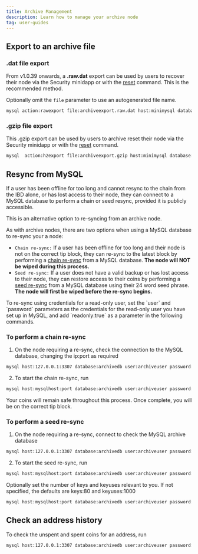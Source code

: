 ---
title: Archive Management
description: Learn how to manage your archive node
tag: user-guides
---

## Export to an archive file

### .dat file export

From v1.0.39 onwards, a **.raw.dat** export can be used by users to recover their node via the Security minidapp or with the [reset](/docs/userguides/usingyournode/terminal_commands) command. This is the recommended method.

Optionally omit the `file` parameter to use an autogenerated file name. 

```bash title="Terminal"
mysql action:rawexport file:archiveexport.raw.dat host:minimysql database:archivedb user:archiveuser password:youruserpassword
```

### .gzip file export 

This .gzip export can be used by users to archive reset their node via the Security minidapp or with the [reset](/docs/userguides/usingyournode/terminal_commands#backup) command.

```bash title="Terminal"
mysql  action:h2export file:archiveexport.gzip host:minimysql database:archivedb user:archiveuser password:youruserpassword
```

## Resync from MySQL

If a user has been offline for too long and cannot resync to the chain from the IBD alone, or has lost access to their node, they can connect to a MySQL database to perform a chain or seed resync, provided it is publicly accessible.

This is an alternative option to re-syncing from an archive node.

As with archive nodes, there are two options when using a MySQL database to re-sync your a node:

- `Chain re-sync:` If a user has been offline for too long and their node is not on the correct tip block, they can re-sync to the latest block by performing a [chain re-sync](#to-perform-a-chain-re-sync) from a MySQL database. **The node will NOT be wiped during this process.**
- `Seed re-sync:` If a user does not have a valid backup or has lost access to their node, they can restore access to their coins by performing a [seed re-sync](#to-perform-a-seed-re-sync) from a MySQL database using their 24 word seed phrase. **The node will first be wiped before the re-sync begins.**

<Callout title="Info">
To re-sync using credentials for a read-only user,  set the `user` and `password` parameters as the credentials for the read-only user you have set up in MySQL, and add `readonly:true` as a parameter in the following commands.
</Callout>

### To perform a chain re-sync

1. On the node requiring a re-sync, check the connection to the MySQL database, changing the ip:port as required

```bash title="Terminal"
mysql host:127.0.0.1:3307 database:archivedb user:archiveuser password:youruserpassword action:info
```

2. To start the chain re-sync, run

```bash title="Terminal"
mysql host:mysqlhost:port database:archivedb user:archiveuser password:youruserpassword action:resync
```

Your coins will remain safe throughout this process. Once complete, you will be on the correct tip block.

### To perform a seed re-sync

1. On the node requiring a re-sync, connect to check the MySQL archive database

```bash title="Terminal"
mysql host:127.0.0.1:3307 database:archivedb user:archiveuser password:youruserpassword action:info
```

2. To start the seed re-sync, run

```bash title="Terminal"
mysql host:mysqlhost:port database:archivedb user:archiveuser password:youruserpassword action:resync phrase:\"24 WORDS HERE\"
```

Optionally set the number of keys and keyuses relevant to you. If not specified, the defaults are keys:80 and keyuses:1000

```bash title="Terminal"
mysql host:mysqlhost:port database:archivedb user:archiveuser password:youruserpassword action:resync phrase:\"24 WORDS HERE\" keys:90 keyuses:2000
```

## Check an address history

To check the unspent and spent coins for an address, run 

```bash title="Terminal"
mysql host:127.0.0.1:3307 database:archivedb user:archiveuser password:youruserpassword action:addresscheck address:0x79...
```
